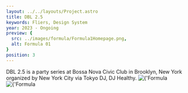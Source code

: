 ```yaml
---
layout: ../../layouts/Project.astro
title: DBL 2.5
keywords: Fliers, Design System
year: 2023 - Ongoing
preview: {
  src: ../images/formula/Formula1Homepage.png,
  alt: Formula 01
}
position: 3
---
```




<ProjectInfo title={frontmatter.title}>
    <Text>
       DBL 2.5 is a party series at Bossa Nova Civic Club in Brooklyn, New York organized by New York City via Tokyo DJ, DJ Healthy. 
    </Text>
</ProjectInfo>
<Img src={import('../../images/formula/formula_1.png')} alt={'Formula 01'} lazy={false} />
<Img src={import('../../images/formula/formula_2.png')} alt={'Formula 02'} lazy={false} />

